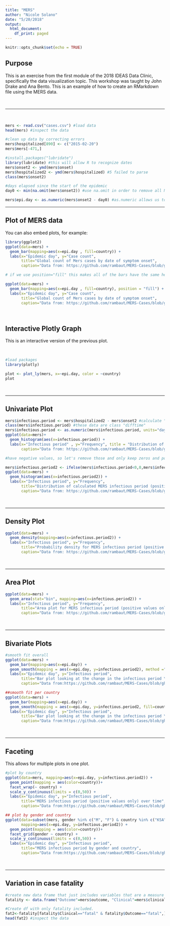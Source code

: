 ```yaml
---
title: "MERS"
author: "Nicole Solano"
date: "5/20/2018"
output:
  html_document:
    df_print: paged
---
```


```r
knitr::opts_chunk$set(echo = TRUE)
```

## Purpose

This is an exercise from the first module of the 2018 IDEAS Data Clinic, specifically the data visualization topic. This workshop was taught by John Drake and Ana Bento. This is an example of how to create an RMarkdown file using the MERS data. 
 
\ 
 
 *** 
 
\ 


```r
mers <- read.csv("cases.csv") #load data
head(mers) #inspect the data

#clean up data by correcting errors 
mers$hospitalized[890] <- c("2015-02-20") 
mers$mers[-471,] 

#install.packages("lubridate")
library(lubridate) #this will allow R to recognize dates
mers$onset2 <- ymd(mers$onset)
mers$hospitalized2 <- ymd(mers$hospitalized) #5 failed to parse
class(mers$onset2)

#days elapsed since the start of the epidemic
day0 <- min(na.omit(mers$onset2)) #use na.omit in order to remove all NAs. If we kept them, R would not know what the minumum is (zero?)

mers$epi.day <- as.numeric(mers$onset2 - day0) #as.numeric allows us to do basic arithmetic to the data. Makes the output a number rather than a factor, for example.
```

***

## Plot of MERS data 

You can also embed plots, for example:

```r
library(ggplot2)
ggplot(data=mers) + 
  geom_bar(mapping=aes(x=epi.day , fill=country)) + 
  labs(x="Epidemic day", y="Case count", 
       title="Global count of Mers cases by date of symptom onset",
       caption="Data from: https://github.com/rambaut/MERS-Cases/blob/gh-pages/data/cases.csv")

# if we use position="fill" this makes all of the bars have the same height (out of 1). This lets you see what countries had a case on a certain epidemic day. In our case, this isn't very helpful because we have too many countries and a large range for our x-axis. 

ggplot(data=mers) + 
  geom_bar(mapping=aes(x=epi.day , fill=country), position = "fill") + 
  labs(x="Epidemic day", y="Case count", 
       title="Global count of Mers cases by date of symptom onset",
       caption="Data from: https://github.com/rambaut/MERS-Cases/blob/gh-pages/data/cases.csv")
```
 
 \ 

## Interactive Plotly Graph

This is an interactive version of the previous plot. 

\ 
 
```r

#load packages
library(plotly)

plot <- plot_ly(mers, x=~epi.day, color = ~country)
plot

```

 \ 
 
***

## Univariate Plot

```r
mers$infectious.period <- mers$hospitalized2 - mers$onset2 #calculate "raw" infectious period
class(mers$infectious.period) #these data are class "difftime"
mers$infectious.period <- as.numeric(mers$infectious.period, units="days") #convert to days
ggplot(data=mers)+
  geom_histogram(aes(x=infectious.period)) +
  labs(x="Infectious period" , y="Frequency", title = "Distribution of calculated MERS infectious period",
       caption="Data from: https://github.com/rambaut/MERS-Cases/blob/gh-pages/data/cases.csv")

#have negative values, so let's remove those and only keep zeros and positive values

mers$infectious.period2 <- ifelse(mers$infectious.period<0,0,mers$infectious.period)
ggplot(data=mers) + 
  geom_histogram(aes(x=infectious.period2)) +
  labs(x="Infectious period", y="Frequency", 
       title="Distribution of calculated MERS infectious period (positive values only)",
       caption="Data from: https://github.com/rambaut/MERS-Cases/blob/gh-pages/data/cases.csv")

```
 
 \ 
 
***

## Density Plot

```r
ggplot(data=mers) +
  geom_density(mapping=aes(x=infectious.period2)) +
  labs(x="Infectious period", y="Frequency",
       title="Probability density for MERS infectious period (positive values only)",
       caption="Data from: https://github.com/rambaut/MERS-Cases/blob/gh-pages/data/cases.csv")

```
 
 \ 
 
***

## Area Plot 

```r
ggplot(data=mers) +
  geom_area(stat="bin", mapping=aes(x=infectious.period2)) +
  labs(x="Infectious period", y="Frequency",
       title="Area plot for MERS infectious period (positive values only)",
       caption="Data from: https://github.com/rambaut/MERS-Cases/blob/gh-pages/data/cases.csv")

```
 
 \ 
 
***

## Bivariate Plots

```r
#smooth fit overall 
ggplot(data=mers) +
  geom_bar(mapping=aes(x=epi.day)) +
  geom_smooth(mapping = aes(x=epi.day, y=infectious.period2), method ="loess") +
  labs(x="Epidemic day", y="Infectious period", 
       title="Bar plot looking at the change in the infectious period \n over the course of the MERS epidemic",
       caption="Data from:https://github.com/rambaut/MERS-Cases/blob/gh-pages/data/cases.csv") 

##smooth fit per country
ggplot(data=mers) +
  geom_bar(mapping=aes(x=epi.day)) +
  geom_smooth(mapping = aes(x=epi.day, y=infectious.period2, fill=country), method ="loess") +
  labs(x="Epidemic day", y="Infectious period", 
       title="Bar plot looking at the change in the infectious period \n over the course of the MERS epidemic",
       caption="Data from:https://github.com/rambaut/MERS-Cases/blob/gh-pages/data/cases.csv") 
```
 
 \ 
 
***

## Faceting 

This allows for multiple plots in one plot. 

```r
#plot by country
ggplot(data=mers, mapping=aes(x=epi.day, y=infectious.period2)) +
  geom_point(mapping = aes(color=country))+
  facet_wrap(~ country) +
  scale_y_continuous(limits = c(0,50)) +
  labs(x="Epidemic day", y="Infectious period",
       title="MERS infectious period (positive values only) over time",
       caption="Data from:https://github.com/rambaut/MERS-Cases/blob/gh-pages/data/cases.csv") 

## plot by gender and country
ggplot(data=subset(mers, gender %in% c("M", "F") & country %in% c("KSA", "Oman", "Iran", "Jordan", "Qatar", "South Korea", "UAE")), 
       mapping=aes(x=epi.day, y=infectious.period2)) +
  geom_point(mapping = aes(color=country))+
  facet_grid(gender ~ country) +
  scale_y_continuous(limits = c(0,50)) +
  labs(x="Epidemic day", y="Infectious period",
       title="MERS infectious period by gender and country",
       caption="Data from:https://github.com/rambaut/MERS-Cases/blob/gh-pages/data/cases.csv") 
```
 
 \ 
 
***

## Variation in case fatality 

```r
#create new data frame that just includes variables that are a measure of case fatality
fatality <- data.frame("Outcome"=mers$outcome, "Clinical"=mers$clinical, "Death"=mers$death)

#Create df with only fatality included. 
fat2<-fatality[fatality$Clinical=="fatal" & fatality$Outcome=="fatal",] 
head(fat2) #inspect the data
```

